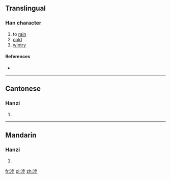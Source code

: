 ==Translingual==

===Han character===
{{Han char|rn=15|rad=冫|as=08|sn=10|four=|canj=戈一土金土 (IMGCG)|ids=⿰[[冫]][[坴]]}}

# to [[rain]]
# [[cold]]
# [[wintry]]

====References====
* {{Han ref|kx=0132.340|hdz=10298.020|uh=34D0|ud=13520}}

----

==Cantonese==

===Hanzi===
{{yue-hanzi|jyut=[[luk6]]|y=luk6}}

# {{defn|lang=yue|sort=冫08}}

----

==Mandarin==

===Hanzi===
{{cmn-hanzi|pin=[[lù]] ([[lu4]])|wg=lu<sup>4</sup>}}

# {{defn|lang=cmn|sort=冫08}}

[[fr:㓐]]
[[pl:㓐]]
[[zh:㓐]]